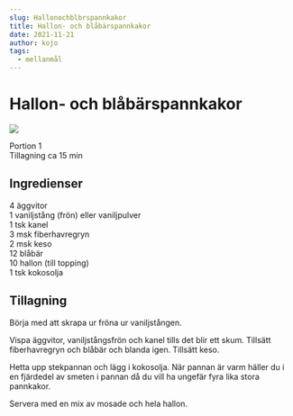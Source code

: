 ```yaml
---
slug: Hallonochblbrspannkakor
title: Hallon- och blåbärspannkakor
date: 2021-11-21
author: kojo
tags:
  - mellanmål
---
```


# Hallon- och blåbärspannkakor

![](../images/f5b00f66-6148-46e1-beff-20e282d250d1.jpeg)



Portion 1<br/>
Tillagning ca 15 min

 ## Ingredienser

4 äggvitor <br/>
1 vaniljstång (frön) eller vaniljpulver<br/>
1 tsk kanel <br/>
3 msk fiberhavregryn<br/>
2 msk keso<br/>
12 blåbär<br/>
10 hallon (till topping)<br/>
1 tsk kokosolja 

 ## Tillagning

Börja med att skrapa ur fröna ur vaniljstången.

Vispa äggvitor, vaniljstångsfrön och kanel tills det blir ett skum. Tillsätt fiberhavregryn och blåbär och blanda igen. Tillsätt keso. 

Hetta upp stekpannan och lägg i kokosolja. När pannan är varm häller du i en fjärdedel av smeten i pannan då du vill ha ungefär fyra lika stora pannkakor.

Servera med en mix av mosade och hela hallon.
